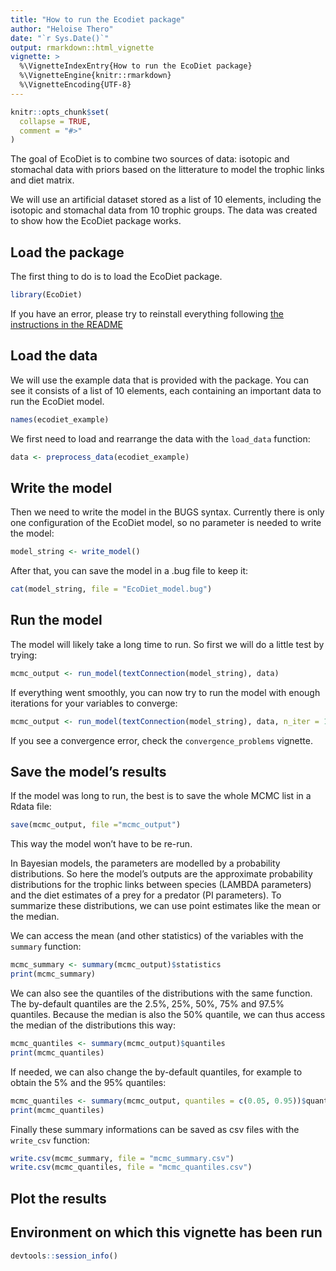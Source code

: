 ```yaml
---
title: "How to run the Ecodiet package"
author: "Heloise Thero"
date: "`r Sys.Date()`"
output: rmarkdown::html_vignette
vignette: >
  %\VignetteIndexEntry{How to run the EcoDiet package}
  %\VignetteEngine{knitr::rmarkdown}
  %\VignetteEncoding{UTF-8}
---
```


```r
knitr::opts_chunk$set(
  collapse = TRUE,
  comment = "#>"
)
```

The goal of EcoDiet is to combine two sources of data: isotopic and stomachal data with priors based on the litterature to model the trophic links and diet matrix.

We will use an artificial dataset stored as a list of 10 elements, including the isotopic and stomachal data from 10 trophic groups. The data was created to show how the EcoDiet package works. 

## Load the package

The first thing to do is to load the EcoDiet package.

```r
library(EcoDiet)
```

If you have an error, please try to reinstall everything following [the instructions in the README](https://github.com/heloisethero/EcoDiet/blob/master/README.md)

## Load the data

We will use the example data that is provided with the package. You can see it consists of a list of 10 elements, each containing an important data to run the EcoDiet model.

```r
names(ecodiet_example)
```

We first need to load and rearrange the data with the `load_data` function:

```r
data <- preprocess_data(ecodiet_example)
```

## Write the model

Then we need to write the model in the BUGS syntax. Currently there is only one configuration of the EcoDiet model, so no parameter is needed to write the model:

```r
model_string <- write_model()
```

After that, you can save the model in a .bug file to keep it:

```r
cat(model_string, file = "EcoDiet_model.bug")
```

## Run the model

The model will likely take a long time to run. So first we will do a little test by trying:
```r
mcmc_output <- run_model(textConnection(model_string), data)
```

If everything went smoothly, you can now try to run the model with enough iterations for your variables to converge:
```r
mcmc_output <- run_model(textConnection(model_string), data, n_iter = 1e+06)
```

If you see a convergence error, check the `convergence_problems` vignette.

## Save the model's results

If the model was long to run, the best is to save the whole MCMC list in a Rdata file:
```r
save(mcmc_output, file ="mcmc_output")
```
This way the model won't have to be re-run.

In Bayesian models, the parameters are modelled by a probability distributions. So here the model's outputs are the approximate probability distributions for the trophic links between species (LAMBDA parameters) and the diet estimates of a prey for a predator (PI parameters). To summarize these distributions, we can use point estimates like the mean or the median.

We can access the mean (and other statistics) of the variables with the `summary` function:

```r
mcmc_summary <- summary(mcmc_output)$statistics
print(mcmc_summary)
```

We can also see the quantiles of the distributions with the same function. The by-default quantiles are the 2.5%, 25%, 50%, 75% and 97.5% quantiles. Because the median is also the 50% quantile, we can thus access the median of the distributions this way:

```r
mcmc_quantiles <- summary(mcmc_output)$quantiles
print(mcmc_quantiles)
```

If needed, we can also change the by-default quantiles, for example to obtain the 5% and the 95% quantiles:

```r
mcmc_quantiles <- summary(mcmc_output, quantiles = c(0.05, 0.95))$quantiles
print(mcmc_quantiles)
```

Finally these summary informations can be saved as csv files with the `write_csv` function:

```r
write.csv(mcmc_summary, file = "mcmc_summary.csv")
write.csv(mcmc_quantiles, file = "mcmc_quantiles.csv")
```

## Plot the results

## Environment on which this vignette has been run

```r
devtools::session_info()
```

